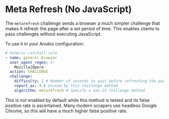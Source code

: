 # Meta Refresh (No JavaScript)

The `metarefresh` challenge sends a browser a much simpler challenge that makes it refresh the page after a set period of time. This enables clients to pass challenges without executing JavaScript.

To use it in your Anubis configuration:

```yaml
# Generic catchall rule
- name: generic-browser
  user_agent_regex: >-
    Mozilla|Opera
  action: CHALLENGE
  challenge:
    difficulty: 1 # Number of seconds to wait before refreshing the page
    report_as: 4 # Unused by this challenge method
    algorithm: metarefresh # Specify a non-JS challenge method
```

This is not enabled by default while this method is tested and its false positive rate is ascertained. Many modern scrapers use headless Google Chrome, so this will have a much higher false positive rate.
